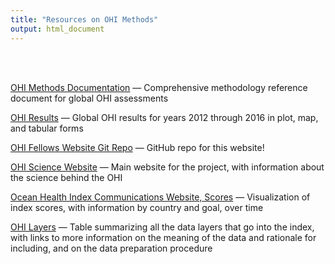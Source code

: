 ```yaml
---
title: "Resources on OHI Methods"
output: html_document
---
```


<br>
<br>

[OHI Methods Documentation](https://rawgit.com/OHI-Science/ohi-global/draft/global_supplement/Supplement.html) --- Comprehensive methodology reference document for global OHI assessments

[OHI Results](http://ohi-science.nceas.ucsb.edu/plos_change_in_global_ocean_health/) --- Global OHI results for years 2012 through 2016 in plot, map, and tabular forms

[OHI Fellows Website Git Repo](https://github.com/OHI-Science/globalfellows) --- GitHub repo for this website!

[OHI Science Website](http://ohi-science.org/) --- Main website for the project, with information about the science behind the OHI

[Ocean Health Index Communications Website, Scores](http://www.oceanhealthindex.org/region-scores) --- Visualization of index scores, with information by country and goal, over time

[OHI Layers](http://ohi-science.org/ohi-global/layers_table.html) --- Table summarizing all the data layers that go into the index, with links to more information on the meaning of the data and rationale for including, and on the data preparation procedure